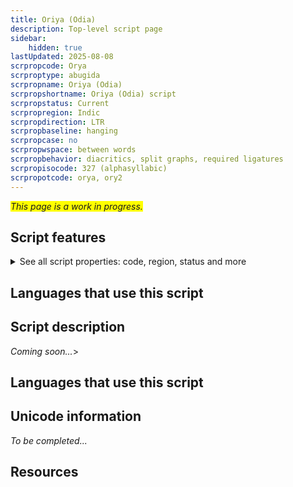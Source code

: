 ```yaml
---
title: Oriya (Odia)
description: Top-level script page
sidebar:
    hidden: true
lastUpdated: 2025-08-08
scrpropcode: Orya
scrproptype: abugida
scrpropname: Oriya (Odia)
scrpropshortname: Oriya (Odia) script
scrpropstatus: Current
scrpropregion: Indic
scrpropdirection: LTR
scrpropbaseline: hanging
scrpropcase: no
scrpropwspace: between words
scrpropbehavior: diacritics, split graphs, required ligatures
scrpropisocode: 327 (alphasyllabic)
scrpropotcode: orya, ory2
---
```


<span style='background-color:yellow'>_This page is a work in progress._</span>


## Script features

<details>
<summary> See all script properties: code, region, status and more</summary>
<ScriptInfo />
</details>

## Languages that use this script

<WsList script='Orya' wsMax='5' />

## Script description

_Coming soon..._>

## Languages that use this script

<WsList script='Orya' wsMax='5' />

## Unicode information

_To be completed..._

## Resources

<ScriptResources detailSummary='seemore' />

